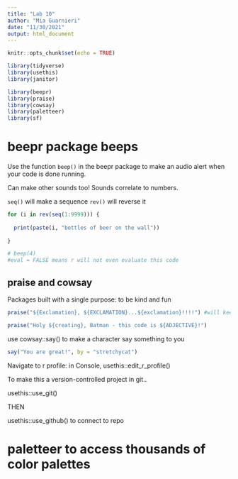 ```yaml
---
title: "Lab 10"
author: "Mia Guarnieri"
date: "11/30/2021"
output: html_document
---
```


```r
knitr::opts_chunk$set(echo = TRUE)

library(tidyverse)
library(usethis)
library(janitor)

library(beepr)
library(praise)
library(cowsay)
library(paletteer)
library(sf)
```

# beepr package beeps

Use the function `beep()` in the beepr package to make an audio alert when your code is done running.

Can make other sounds too! Sounds correlate to numbers.

`seq()` will make a sequence
`rev()` will reverse it

```r
for (i in rev(seq(1:9999))) {
  
  print(paste(i, "bottles of beer on the wall"))
  
}

# beep(4)
#eval = FALSE means r will not even evaluate this code
```

## praise and cowsay

Packages built with a single purpose: to be kind and fun

```r
praise("${Exclamation}, ${EXCLAMATION}...${exclamation}!!!!") #will keep capitalization

praise("Holy ${creating}, Batman - this code is ${ADJECTIVE}!")
```

use cowsay::say() to make a character say something to you

```r
say("You are great!", by = "stretchycat")
```


Navigate to r profile: in Console, usethis::edit_r_profile()

To make this a version-controlled project in git..

usethis::use_git()

THEN

usethis::use_github() to connect to repo


# paletteer to access thousands of color palettes







